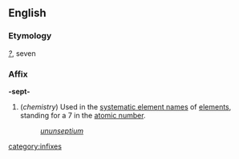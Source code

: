 ==English==
===Etymology===
{{L.}} ''[[?]]'', seven

===Affix===
'''-sept-'''

#(''chemistry'') Used in the [[systematic element name]]s of [[element]]s, standing for a 7 in the [[atomic number]].
#:''[[ununseptium]]''
[[category:infixes]]